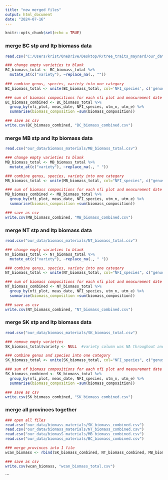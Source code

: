 ```yaml
---
title: "new merged files"
output: html_document
date: "2024-07-16"
---
```


```r
knitr::opts_chunk$set(echo = TRUE)
```

### merge BC stp and ltp biomass data
```r
read.csv("C:/Users/krist/OneDrive/Desktop/R/tree_traits_maynard/our_data/biomass_materials/BC_biomass_total.csv")

### change empty varieties to blank
BC_biomass_total <- BC_biomass_total %>%
  mutate_at(c("variety"), ~replace_na(., ""))
 
### combine genus, species, variety into one category
BC_biomass_total <- unite(BC_biomass_total, col='NFI_species', c('genus', 'species', 'variety'), sep=' ')

### sum of biomass compositions for each nfi plot and measurement date
BC_biomass_combined <- BC_biomass_total %>%
  group_by(nfi_plot, meas_date, NFI_species, utm_n, utm_e) %>%
  summarise(biomass_composition =sum(biomass_composition))

### save as csv
write.csv(BC_biomass_combined, "BC_biomass_combined.csv")


```

### merge MB stp and ltp biomass data
```r
read.csv("our_data/biomass_materials/MB_biomass_total.csv")

### change empty varieties to blank
MB_biomass_total <- MB_biomass_total %>%
  mutate_at(c("variety"), ~replace_na(., " "))

### combine genus, species, variety into one category
MB_biomass_total <- unite(MB_biomass_total, col="NFI_species", c("genus", "species", "variety"), sep=" ")

### sum of biomass compositions for each nfi plot and measurement date
MB_biomass_combined <- MB_biomass_total %>%
  group_by(nfi_plot, meas_date, NFI_species, utm_n, utm_e) %>%
  summarise(biomass_composition =sum(biomass_composition))

### save as csv
write.csv(MB_biomass_combined, "MB_biomass_combined.csv")
```

### merge NT stp and ltp biomass data
```r
read.csv("our_data/biomass_materials/NT_biomass_total.csv")

### change empty varieties to blank
NT_biomass_total <- NT_biomass_total %>%
  mutate_at(c("variety"), ~replace_na(., " "))

### combine genus, species, variety into one category
NT_biomass_total <- unite(NT_biomass_total, col="NFI_species", c("genus", "species", "variety"), sep=" ")

### sum of biomass compositions for each nfi plot and measurement date
NT_biomass_combined <- NT_biomass_total %>%
  group_by(nfi_plot, meas_date, NFI_species, utm_n, utm_e) %>%
  summarise(biomass_composition =sum(biomass_composition))

### save as csv
write.csv(NT_biomass_combined, "NT_biomass_combined.csv")
```

### merge SK stp and ltp biomass data
```r
read.csv("our_data/biomass_materials/SK_biomass_total.csv")

### remove empty varieties
SK_biomass_total$variety <- NULL  #variety column was NA throughout and usual code was not working

### combine genus and species into one category
SK_biomass_total <- unite(SK_biomass_total, col="NFI_species", c("genus", "species"), sep=" ")

### sum of biomass compositions for each nfi plot and measurement date
SK_biomass_combined <- SK_biomass_total %>%
  group_by(nfi_plot, meas_date, NFI_species, utm_n, utm_e) %>%
  summarise(biomass_composition =sum(biomass_composition))

### save as csv
write.csv(SK_biomass_combined, "SK_biomass_combined.csv")

```

### merge all provinces together
```r
### open all files
read.csv("our_data/biomass_materials/SK_biomass_combined.csv")
read.csv("our_data/biomass_materials/NT_biomass_combined.csv")
read.csv("our_data/biomasS_materials/MB_biomass_combined.csv")
read.csv("our_data/biomass_materials/BC_biomass_combined.csv")

### merge provinces into 1 file
wcan_biomass <- rbind(SK_biomass_combined, NT_biomass_combined, MB_biomass_combined, BC_biomass_combined)

### save as csv
write.csv(wcan_biomass, "wcan_biomass_total.csv")

```


```

